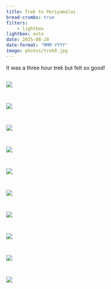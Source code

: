 ```yaml
---
title: Trek to Periyamalai
bread-crumbs: true
filters:
    - lightbox
lightbox: auto
date: 2025-08-20
date-format: "MMM YYYY"
image: photos/trek8.jpg
---
```


It was a three hour trek but felt so good!

::: {style="display: grid;grid-template-columns: repeat(auto-fill, minmax(250px, 1fr));grid-gap: 1em;"}

![](photos/trek1.jpg)

![](photos/trek10.jpg)

![](photos/trek2.jpg)

![](photos/trek3.jpg)

![](photos/trek4.jpg)

![](photos/trek5.jpg)

![](photos/trek6.jpg)

![](photos/trek7.jpg)

![](photos/trek8.jpg)

![](photos/trek9.jpg)

:::